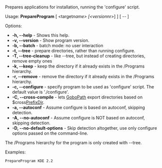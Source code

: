 Prepares applications for installation, running the 'configure' script.

Usage: '''PrepareProgram''' [ <target''name> [<version''nr>] ] [ -- <additional_options> ]

Options:
* '''-h, --help''' - Shows this help.
* '''-v, --version''' - Show program version.
* '''-b, --batch''' - batch mode: no user interaction
* '''-t, --tree''' - prepare directories, rather than running configure.
* '''-T, --tree-cleanup''' - like --tree, but instead of creating directories, remove empty ones
* '''-k, --keep''' - keep the directory if it already exists in the /Programs hierarchy.
* '''-r, --remove''' - remove the directory if it already exists in the /Programs hierarchy.
* '''-c, --configure''' ''<entry>'' - specify program to be used as 'configure' script. The default value is './configure'.
* '''-C, --cross-compile''' - lets [[GoboPath]] export directories based on $cross[[PrefixDir]].
* '''-a, --autoconf''' - Assume configure is based on autoconf, skipping detection.
* '''-A, --no-autoconf''' - Assume configure is NOT based on autoconf, skipping detection.
* '''-D, --no-default-options''' - Skip detection altogether, use only configure options passed on the command-line.

The /Programs hierarchy for the program is only created with --tree.

Examples:
<pre>
PrepareProgram KDE 2.2
</pre>

{{Scripts}}